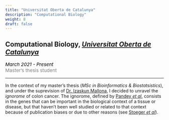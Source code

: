 ```yaml
---
title: "Universitat Oberta de Catalunya"
description: "Computational Biology"
weight: 8
draft: false
---
```


## Computational Biology, <a href="https://estudis.uoc.edu/ca/masters-universitaris/bioinformatica-bioestadistica/" target="_blank"><em>Universitat Oberta de Catalunya</em></a>


<p style='font-size:15px;color:gray'><em style='color:black;'>*March 2021 - Present*</em><br>
Master's thesis student</p>

---

In the context of my master's thesis (*MSc in Bioinformatics & Biostatsistics*), and under the suprevision of [Dr. Izaskun Mallona](https://imallona.bitbucket.io/), I decided to unravel the *ignorome* of colon cancer. The ignorome, defined by [Pandey *et al*](https://journals.plos.org/plosone/article?id=10.1371/journal.pone.0088889), consists in the genes that can be important in the biological context of a tissue or disease, but that haven't been well studied or related to that context because of publication biases or due to other reasons (see [Stoeger *et al*](https://doi.org/10.1371/journal.pbio.2006643)).

<!--
---

<ins>My contributions to this research were:</ins>

* Analysis of microarray expression data from cancerous and normal colon samples (data from *GEO*).
* Build a list of CRC-specific genes and link them to publications using strinDB.
* Analysis of the interactivity of these genes.

* Build the colon cancer-related ignorome genes: analysis of microarray data from colon cancer and normal colon to define a list of genes putatively involved in colon cancer and linkage of that list to publications to define the ones that do not have any colon-related publication.



---

<ins>Master's thesis title:</ins>


---

<ins>Related publications:</ins>

-->


